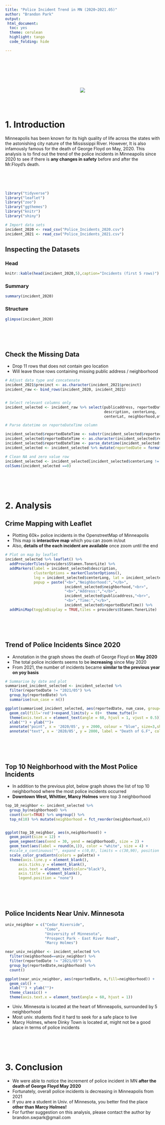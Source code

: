 ---
title: "Police Incident Trend in MN (2020~2021.05)"
author: "Brandon Park"
output: 
 html_document:
  toc: yes
  theme: cerulean
  highlight: tango
  code_folding: hide

---
\
\
\
\
\

<center>
![](mnlogo.png)
</center>

\
\

# 1. Introduction

Minneapolis has been known for its high quality of life across the states with the astonishing city nature of the Mississippi River. However, It is also infamously famous for the death of George Floyd on May, 2020. This analysis is to find out the trend of the police incidents in Minneapolis since 2020 to see if there is **any changes in safety** before and after the Mr.Floyd's death.

\
\
\


```{r read, echo=TRUE, message=FALSE, warning=FALSE}


library("tidyverse")
library("leaflet")
library("zoo")
library("ggthemes")
library("knitr")
library("shiny")

# Import data sets
incident_2020 <- read_csv("Police_Incidents_2020.csv")
incident_2021 <- read_csv("Police_Incidents_2021.csv")

```

## Inspecting the Datasets {.tabset .tabset-fade .tabset-pills}

### Head
```{r head}
knitr::kable(head(incident_2020,5),caption="Incidents (first 5 rows)")
```

### Summary
```{r summary}
summary(incident_2020)
```

### Structure
```{r glimpse}
glimpse(incident_2020)
```

\
\
\


## Check the Missing Data

 - Drop 11 rows that does not contain geo location
 - Will leave those rows containing missing public address / neighborhood 

```{r, echo=TRUE, message=FALSE, warning=FALSE}
# Adjust data type and concatenate 
incident_2021$precinct <- as.character(incident_2021$precinct)
incident_raw <- bind_rows(incident_2020, incident_2021)


# Select relevant columns only
incident_selected <- incident_raw %>% select(publicaddress, reportedDateTime,
                                             description, centerLong,
                                             centerLat, neighborhood,offense)

# Parse datetime on reporteDateTime column

incident_selected$reportedDateTime <- substr(incident_selected$reportedDateTime, 1,16)
incident_selected$reportedDateTime <- as.character(incident_selected$reportedDateTime)
incident_selected$reportedDateTime <- parse_datetime(incident_selected$reportedDateTime, "%Y/%m/%d %H:%M")
incident_selected <- incident_selected %>% mutate(reportedDate = format(reportedDateTime, "%Y/%m")) 

# Clean NA and zero value row 
incident_selected <- incident_selected[incident_selected$centerLong != 0,]
colSums(incident_selected ==0)

```

\
\
\


# 2. Analysis

## Crime Mapping with Leaflet 

 - Plotting 60k+ police incidents in the OpenstreetMap of Minneapolis
 - This map is **interactive map** which you can zoom in/out 
 - Also, **details of the each incident are available** once zoom until the end

```{r, echo=TRUE, message=FALSE, warning=FALSE}

# Plot on map by leaflet
incident_selected %>% leaflet() %>% 
  addProviderTiles(providers$Stamen.TonerLite) %>% 
  addMarkers(label = incident_selected$description,
             clusterOptions = markerClusterOptions(),
             lng = incident_selected$centerLong, lat = incident_selected$centerLat,
             popup = paste("<b>","Neighborhood:","</b>",
                           incident_selected$neighborhood,"<br>",
                           "<b>","Address:","</b>",
                           incident_selected$publicaddress,"<br>",
                           "<b>","Time:","</b>",
                           incident_selected$reportedDateTime)) %>%
  addMiniMap(toggleDisplay = TRUE,tiles = providers$Stamen.TonerLite)
```

\
\
\


## Trend of Police Incidents Since 2020

 - Annotation in the graph shows the death of George Floyd on **May 2020**
 - The total police incidents seems to be **increasing** since May 2020
 - From 2021, the number of incidents became **similar to the previous year on yoy basis**


```{r, echo=TRUE, message=FALSE, warning=FALSE}

# Summarise by date and plot 
summarised_incident_selected <- incident_selected %>% 
  filter(reportedDate != "2021/05") %>%
  group_by(reportedDate) %>%
  summarise(num_case = n()) 

ggplot(summarised_incident_selected, aes(reportedDate, num_case, group=1))+
  geom_col(fill='red')+expand_limits(y = 0)+  theme_tufte()+
  theme(axis.text.x = element_text(angle = 60, hjust = 1, vjust = 0.5))+
  xlab("") + ylab("")+
  annotate("point", x = '2020/05', y = 2000, colour = "blue", size=3,shape=8) +
  annotate("text", x = '2020/05', y = 2000, label = "Death of G.F", colour = "blue", vjust = -1)


```

\
\
\

## Top 10 Neighborhood with the Most Police Incidents

 - In addition to the previous plot, below graph shows the list of top 10 neighborhood where the most police incidents occurred
 - **Downtown West, Whittier, Marcy Holmes** were top 3 neighborhood

```{r, echo=TRUE, message=FALSE, warning=FALSE}

top_10_neighbor <- incident_selected %>% 
  group_by(neighborhood) %>% 
  count(sort=TRUE) %>% ungroup() %>% 
  top_n(10) %>% mutate(neighborhood = fct_reorder(neighborhood,n))


ggplot(top_10_neighbor, aes(n,neighborhood)) +
  geom_point(size = 12) +
  geom_segment(aes(xend = 30, yend = neighborhood), size = 2) +
  geom_text(aes(label = round(n,1)), color = "white", size = 4) +
  #scale_x_continuous("", expand = c(0,0), limits = c(30,90), position = "top") +
  scale_color_gradientn(colors = palette) +
  theme(axis.line.y = element_blank(),
      axis.ticks.y = element_blank(),
      axis.text = element_text(color="black"),
      axis.title = element_blank(),
      legend.position = "none")

```

\
\
\


## Police Incidents Near Univ. Minnesota

```{r, echo=TRUE, message=FALSE, warning=FALSE}
univ_neighbor = c("Cedar Riverside",
                  "Como",
                  "University of Minnesota",  
                  "Prospect Park - East River Road",
                  "Marcy Holmes")

near_univ_neighbor <- incident_selected %>% 
  filter(neighborhood==univ_neighbor) %>%
  filter(reportedDate != "2021/05") %>%
  group_by(reportedDate,neighborhood) %>% 
  count() 

ggplot(near_univ_neighbor, aes(reportedDate, n,fill=neighborhood)) + 
  geom_col() + 
  xlab("") + ylab("")+
  theme_classic() +
  theme(axis.text.x = element_text(angle = 60, hjust = 1))

```


 - Univ. Minnesota is located at the heart of Minneapolis, surrounded by 5 neighborhood
 - Most univ. students find it hard to seek for a safe place to live
 - Marcy Holmes, where Dinky Town is located at, might not be a good place in terms of police incidents

\
\
\

# 3. Conclusion

 - We were able to notice the increment of police incident in MN **after the death of George Floyd May 2020**
 - Fortunately, overall police incidents is decreasing in Minneapolis from 2021
 - If you are a student in Univ. of Minnesota, you better find the place **other than Marcy Holmes!**
 - For further suggestion on this analysis, please contact the author by brandon.swpark@gmail.com

\
\
\

